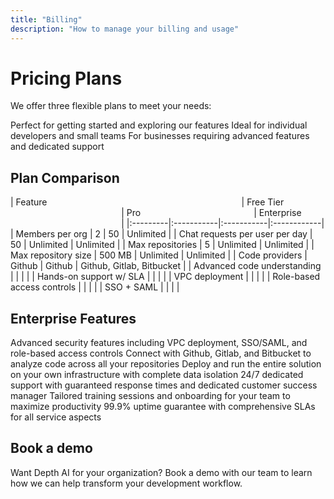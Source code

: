 ```yaml
---
title: "Billing"
description: "How to manage your billing and usage"
---
```


# Pricing Plans

We offer three flexible plans to meet your needs:

<CardGroup cols={3}>
  <Card title="Free" icon="rocket">
    Perfect for getting started and exploring our features
  </Card>
  <Card title="Pro" icon="star">
    Ideal for individual developers and small teams
  </Card>
  <Card title="Enterprise" icon="building">
    For businesses requiring advanced features and dedicated support
  </Card>
</CardGroup>

## Plan Comparison

<Card>
| Feature &nbsp;&nbsp;&nbsp;&nbsp;&nbsp;&nbsp;&nbsp;&nbsp;&nbsp;&nbsp;&nbsp;&nbsp;&nbsp;&nbsp;&nbsp;&nbsp;&nbsp;&nbsp;&nbsp;&nbsp;&nbsp;&nbsp;&nbsp;&nbsp;&nbsp;&nbsp;&nbsp;&nbsp;&nbsp;&nbsp;&nbsp;&nbsp;&nbsp;&nbsp;&nbsp;&nbsp;&nbsp;&nbsp;&nbsp;&nbsp;&nbsp;&nbsp;&nbsp;&nbsp;&nbsp;&nbsp;&nbsp;&nbsp;&nbsp;&nbsp;&nbsp;&nbsp;&nbsp;&nbsp;&nbsp;&nbsp;&nbsp;&nbsp;&nbsp;&nbsp;&nbsp;&nbsp;&nbsp;&nbsp;&nbsp;&nbsp;&nbsp;&nbsp;&nbsp;&nbsp;&nbsp;&nbsp;&nbsp;&nbsp;&nbsp;&nbsp;&nbsp; | Free Tier &nbsp;&nbsp;&nbsp;&nbsp;&nbsp;&nbsp;&nbsp;&nbsp;&nbsp;&nbsp;&nbsp;&nbsp;&nbsp;&nbsp;&nbsp;&nbsp;&nbsp;&nbsp;&nbsp;&nbsp;&nbsp;&nbsp;&nbsp;&nbsp;&nbsp;&nbsp;&nbsp;&nbsp;&nbsp;&nbsp;&nbsp;&nbsp;&nbsp;&nbsp;&nbsp;&nbsp;&nbsp;&nbsp;&nbsp;&nbsp;&nbsp;&nbsp;&nbsp;&nbsp; | Pro &nbsp;&nbsp;&nbsp;&nbsp;&nbsp;&nbsp;&nbsp;&nbsp;&nbsp;&nbsp;&nbsp;&nbsp;&nbsp;&nbsp;&nbsp;&nbsp;&nbsp;&nbsp;&nbsp;&nbsp;&nbsp;&nbsp;&nbsp;&nbsp;&nbsp;&nbsp;&nbsp;&nbsp;&nbsp;&nbsp;&nbsp;&nbsp;&nbsp;&nbsp;&nbsp;&nbsp;&nbsp;&nbsp;&nbsp;&nbsp;&nbsp;&nbsp;&nbsp;&nbsp; | Enterprise &nbsp;&nbsp;&nbsp;&nbsp;&nbsp;&nbsp;&nbsp;&nbsp;&nbsp;&nbsp;&nbsp;&nbsp;&nbsp;&nbsp;&nbsp;&nbsp;&nbsp;&nbsp;&nbsp;&nbsp;&nbsp;&nbsp;&nbsp;&nbsp;&nbsp;&nbsp;&nbsp;&nbsp;&nbsp;&nbsp;&nbsp;&nbsp;&nbsp;&nbsp;&nbsp;&nbsp;&nbsp;&nbsp;&nbsp;&nbsp;&nbsp;&nbsp;&nbsp;&nbsp; |
|:---------|:-----------|:-----------|:------------|
| Members per org | 2 | 50 | Unlimited |
| Chat requests per user per day | 50 | Unlimited | Unlimited |
| Max repositories | 5 | Unlimited | Unlimited |
| Max repository size | 500 MB | Unlimited | Unlimited |
| Code providers | Github | Github | Github, Gitlab, Bitbucket |
| Advanced code understanding | <Icon icon="xmark" color="#dc3545" /> | <Icon icon="check" color="#198754" /> | <Icon icon="check" color="#198754" /> |
| Hands-on support w/ SLA | <Icon icon="xmark" color="#dc3545" /> | <Icon icon="xmark" color="#dc3545" /> | <Icon icon="check" color="#198754" /> |
| VPC deployment | <Icon icon="xmark" color="#dc3545" /> | <Icon icon="xmark" color="#dc3545" /> | <Icon icon="check" color="#198754" /> |
| Role-based access controls | <Icon icon="xmark" color="#dc3545" /> | <Icon icon="xmark" color="#dc3545" /> | <Icon icon="check" color="#198754" /> |
| SSO + SAML | <Icon icon="xmark" color="#dc3545" /> | <Icon icon="xmark" color="#dc3545" /> | <Icon icon="check" color="#198754" /> |
</Card>

## Enterprise Features

<CardGroup cols={2}>
  <Card title="Enterprise Security" icon="shield-halved">
    Advanced security features including VPC deployment, SSO/SAML, and role-based access controls
  </Card>
  
  <Card title="Multiple Code Providers" icon="git">
    Connect with Github, Gitlab, and Bitbucket to analyze code across all your repositories
  </Card>

  <Card title="Private Deployment" icon="server">
    Deploy and run the entire solution on your own infrastructure with complete data isolation
  </Card>

  <Card title="Enterprise Support" icon="handshake">
    24/7 dedicated support with guaranteed response times and dedicated customer success manager
  </Card>

  <Card title="Custom Training" icon="graduation-cap">
    Tailored training sessions and onboarding for your team to maximize productivity
  </Card>

  <Card title="SLA Guarantee" icon="file-contract">
    99.9% uptime guarantee with comprehensive SLAs for all service aspects
  </Card>
</CardGroup>


## Book a demo
Want Depth AI for your organization? Book a demo with our team to learn how we can help transform your development workflow.
<Card title="Talk to Sales" icon="phone" href="https://cal.com/aditya-singh-celko7/30min">
</Card>


